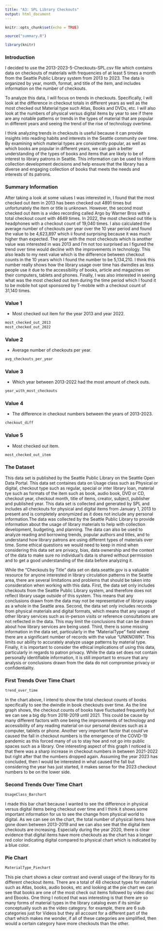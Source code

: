 ```yaml
---
title: "A3: SPL Library Checkouts"
output: html_document
---
```


```r
knitr::opts_chunk$set(echo = TRUE)
```

```r
source("summary.R")

library(knitr)
```


### Introduction

I decided to use the 2013-2023-5-Checkouts-SPL.csv file which contains data on checkouts of materials with frequencies of at least 5 times a month from the Seattle Public Library system from 2013 to 2023. The data is organized by year, month, format, and title of the item, and includes information on the number of checkouts.

To analyze this data, I will focus on trends in checkouts. Specifically, I will look at the difference in checkout totals in different years as well as the most checked out Material type such Atlas, Books and DVDs, etc. I will also look at the numbers of physical versus digital items by year to see if there are any notable patterns or trends in the types of material that are popular in different years and seeing the trend of the rise of technology overtime.

I think analyzing trends in checkouts is useful because it can provide insights into reading habits and interests in the Seattle community over time. By examining which material types are consistently popular, as well as which books are popular in different years, we can gain a better understanding of the types of books and items that are likely to be of interest to library patrons in Seattle. This information can be used to inform collection development decisions and help ensure that the library has a diverse and engaging collection of books that meets the needs and interests of its patrons.

### Summary Information

After taking a look at some values I was interested in, I found that the most checked out item in 2013 has been checked out 4891 times but unfortunately the item or title is unknown. However, the second most checked out item is a video recording called Argo by Warner Bros with a total checkout count with 4649 times. In 2022, the most checked out title is headphones with a checkout count of 19,040 times. I also calculated the average number of checkouts per year over the 10 year period and found the value to be 4,623,897 which ii found surprising because it was much higher than expected. The year with the most checkouts which is another value was interested in was 2013 and I'm not too surprised as I figured the trend over time would decline with the improvements in technology. This also leads to my next value which is the difference between checkout counts in the 10 years which I found the number to be 5,134,210. I think this number really shows how the library usage over time has dwindles as less people use it due to the accessibility of books, article and magazines on their computers, tablets and phones. Finally, I was also interested in seeing what was the most checked out item during the time period which I found it to be mobile hot spot sponsored by T-mobile with a checkout count of 31,140 times.


### Value 1
- Most checked out item for the year 2013 and year 2022.

```r
most_checked_out_2013
most_checked_out_2022
```

### Value 2
- Average number of checkouts per year.

```r
avg_checkouts_per_year
```

### Value 3
- Which year between 2013-2022 had the most amount of check outs.

```r
year_with_most_checkouts
```

### Value 4
- The difference in checkout numbers between the years of 2013-2023.

```r
checkout_diff
```

### Value 5
- Most checked out item.

```r
most_checked_out_item
```


### The Dataset

This data set is published by the Seattle Public Library on the Seattle Open Data Portal. This data set containes data on Usage class such as Physical or digital, checkout type such as regular, special or inter library loan, material tye such as formats of the item such as book, audio book, DVD or CD, checkout year, checkout month, title of items, creator, subject, publisher and published year. This data set is collected and generated by SPL and includes all checkouts for physical and digital items from January 1, 2013 to present and is completely anonymized as it does not include any personal information.The data was collected by the Seattle Public Library to provide information about the usage of library materials to help with collection development, budgeting, and planning. The data can also be used to analyze reading and borrowing trends, popular authors and titles, and to understand how library patrons are using different types of materials over time. Some ethical questions we would need to keep in mind when considering this data set are privacy, bias, data ownership and the context of the data to make sure no individual's data is shared without permission and to get a good understanding of the data before analyzing it.

While the "Checkouts by Title" data set on data.seattle.gov is a valuable resource for anyone interested in library circulation patterns in the Seattle area, there are several limitations and problems that should be taken into consideration when working with this data. First, the data set only includes checkouts from the Seattle Public Library system, and therefore does not reflect library usage outside of this system. This means that any conclusions drawn from the data may not be representative of library usage as a whole in the Seattle area. Second, the data set only includes records from physical materials and digital formats, which means that any usage of other library services such as in-person visits or reference consultations are not reflected in the data. This may limit the conclusions that can be drawn about how library services are being used. Third, there is some missing information in the data set, particularly in the "MaterialType" field where there are a significant number of records with the value "UNKNOWN". This limits our ability to accurately analyze usage patterns by material type. Finally, it is important to consider the ethical implications of using this data, particularly in regards to patron privacy. While the data set does not contain personally identifiable information, it is still important to ensure that any analysis or conclusions drawn from the data do not compromise privacy or confidentiality.





### First Trends Over Time Chart

```r
trend_over_time
```

In the chart above, I intend to show the total checkout counts of books specifically to see the dwindle in book checkouts over time. As the line graph shows, the checkout counts of books have fluctuated frequently but we can see a big dip from 2018-2019 until 2021. This could be cause by many different factors with one being the improvements of technology and accessibility of any reading material on our personal devices such as a computer, tablets or phone. Another very important factor that could've caused the fall in checkout numbers is the emergence of the COVID-19 pandemic as this forced many of us to stay hoe and not go into public spaces such as a library. One interesting aspect of this graph I noticed is that there was a sharp increase in checkout numbers in between 2021-2022 but right after that the numbers dropped again. Assuming the year 2023 has concluded, then I would be interested in what caused the fall but considering the year has just started, it makes sense for the 2023 checkout numbers to be on the lower side.

### Second Trends Over Time Chart

```r
UsageClass_Barchart
```

I made this bar chart because I wanted to see the difference in physical versus digital items being checkout over time and I think it shows some important information for us to see the change from physical world to digital. As we can see on the chart, the total number of physical items have gone down between 2013-2019 and we can also see that the digital item checkouts are increasing. Especially during the year 2020, there is clear evidence that digital items have more checkouts as the chart has a longer red color indicating digital compared to physical chart which is indicated by a blue color.

### Pie Chart

```r
MaterialType_Piechart
```

This pie chart shows a clear contrast and overall usage of the library for its different checkout items. There are a total of 48 checkout types for material such as Atlas, books, audio books, etc and looking at the pie chart we can see that books are one of the most check out items followed by video disc and Ebooks. One thing I noticed that was interesting is that there are so many forms of material types in the library catalog even if its similar conceptually such as the video category. for example, there are 6 sub categories just for Videos but they all account for a different part of the chart which makes me wonder, if all of these categories are simplified, then would a certain category have more checkouts than the other.

